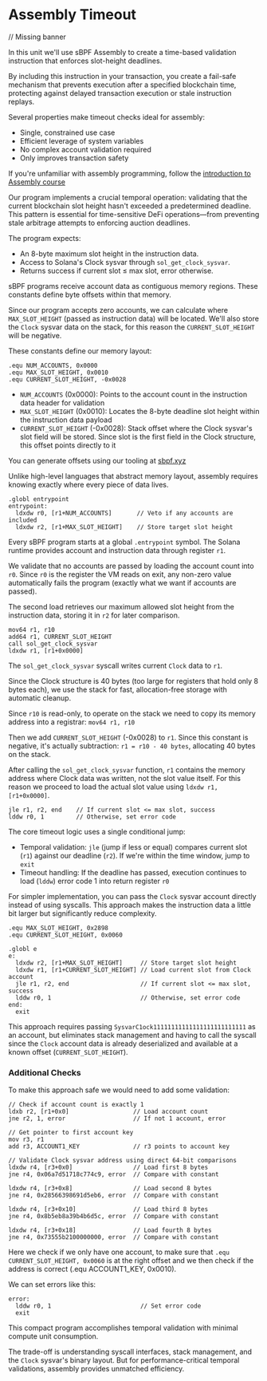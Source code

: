 
# Assembly Timeout

// Missing banner

In this unit we'll use sBPF Assembly to create a time-based validation instruction that enforces slot-height deadlines.

By including this instruction in your transaction, you create a fail-safe mechanism that prevents execution after a specified blockchain time, protecting against delayed transaction execution or stale instruction replays.

Several properties make timeout checks ideal for assembly:
- Single, constrained use case
- Efficient leverage of system variables
- No complex account validation required
- Only improves transaction safety

If you're unfamiliar with assembly programming, follow the [introduction to Assembly course](en/courses/introduction-to-assembly)

<ArticleSection name="Program Design" id="program-design" level="h2" />

Our program implements a crucial temporal operation: validating that the current blockchain slot height hasn't exceeded a predetermined deadline. This pattern is essential for time-sensitive DeFi operations—from preventing stale arbitrage attempts to enforcing auction deadlines.

The program expects:
- An 8-byte maximum slot height in the instruction data.
- Access to Solana's Clock sysvar through `sol_get_clock_sysvar`.
- Returns success if current slot ≤ max slot, error otherwise.

<ArticleSection name="Memory Offsets" id="memory-offsets" level="h2" />

sBPF programs receive account data as contiguous memory regions. These constants define byte offsets within that memory.

Since our program accepts zero accounts, we can calculate where `MAX_SLOT_HEIGHT` (passed as instruction data) will be located. We'll also store the `Clock` sysvar data on the stack, for this reason the `CURRENT_SLOT_HEIGHT` will be negative.

These constants define our memory layout:   

```sbpf
.equ NUM_ACCOUNTS, 0x0000
.equ MAX_SLOT_HEIGHT, 0x0010
.equ CURRENT_SLOT_HEIGHT, -0x0028
```

- `NUM_ACCOUNTS` (0x0000): Points to the account count in the instruction data header for validation
- `MAX_SLOT_HEIGHT` (0x0010): Locates the 8-byte deadline slot height within the instruction data payload
- `CURRENT_SLOT_HEIGHT` (-0x0028): Stack offset where the Clock sysvar's slot field will be stored. Since slot is the first field in the Clock structure, this offset points directly to it
> 
You can generate offsets using our tooling at [sbpf.xyz](https://sbpf.xyz)

Unlike high-level languages that abstract memory layout, assembly requires knowing exactly where every piece of data lives.

<ArticleSection name="Entrypoint and Initial Validation" id="entrypoint-and-validations" level="h2" />

```sbpf
.globl entrypoint
entrypoint:
  ldxdw r0, [r1+NUM_ACCOUNTS]       // Veto if any accounts are included
  ldxdw r2, [r1+MAX_SLOT_HEIGHT]    // Store target slot height
```

Every sBPF program starts at a global `.entrypoint` symbol. The Solana runtime provides account and instruction data through register `r1`.

We validate that no accounts are passed by loading the account count into `r0`. Since `r0` is the register the VM reads on exit, any non-zero value automatically fails the program (exactly what we want if accounts are passed).

The second load retrieves our maximum allowed slot height from the instruction data, storing it in `r2` for later comparison.

<ArticleSection name="The Clock Sysvar" id="the-clock-sysvar" level="h2" />

```sbpf
mov64 r1, r10
add64 r1, CURRENT_SLOT_HEIGHT
call sol_get_clock_sysvar
ldxdw r1, [r1+0x0000]
```

The `sol_get_clock_sysvar` syscall writes current `Clock` data to `r1`. 

Since the Clock structure is 40 bytes (too large for registers that hold only 8 bytes each), we use the stack for fast, allocation-free storage with automatic cleanup.

Since `r10` is read-only, to operate on the stack we need to copy its memory address into a registrar: `mov64 r1, r10`

Then we add `CURRENT_SLOT_HEIGHT` (-0x0028) to `r1`. Since this constant is negative, it's actually subtraction: `r1 = r10 - 40 bytes`, allocating 40 bytes on the stack.

After calling the `sol_get_clock_sysvar` function, `r1` contains the memory address where Clock data was written, not the slot value itself. For this reason we proceed to load the actual slot value using `ldxdw r1, [r1+0x0000]`.

<ArticleSection name="Temporal Comparison Logic" id="temporal-comparison-logic" level="h2" />

```sbpf
jle r1, r2, end    // If current slot <= max slot, success
lddw r0, 1         // Otherwise, set error code
```

The core timeout logic uses a single conditional jump:
- Temporal validation: `jle` (jump if less or equal) compares current slot (`r1`) against our deadline (`r2`). If we're within the time window, jump to `exit`
- Timeout handling: If the deadline has passed, execution continues to load (`lddw`) error code 1 into return register `r0`

<ArticleSection name="Alternative Design" id="alternative-design" level="h2" />

For simpler implementation, you can pass the `Clock` sysvar account directly instead of using syscalls. This approach makes the instruction data a little bit larger but significantly reduce complexity.

```sbpf
.equ MAX_SLOT_HEIGHT, 0x2898
.equ CURRENT_SLOT_HEIGHT, 0x0060

.globl e
e:
  ldxdw r2, [r1+MAX_SLOT_HEIGHT]     // Store target slot height
  ldxdw r1, [r1+CURRENT_SLOT_HEIGHT] // Load current slot from Clock account
  jle r1, r2, end                    // If current slot <= max slot, success
  lddw r0, 1                         // Otherwise, set error code
end:
  exit
```

This approach requires passing `SysvarC1ock11111111111111111111111111` as an account, but eliminates stack management and having to call the syscall since the `Clock` account data is already deserialized and available at a known offset (`CURRENT_SLOT_HEIGHT`).

### Additional Checks 

To make this approach safe we would need to add some validation: 

```sbpf
// Check if account count is exactly 1
ldxb r2, [r1+0x0]                  // Load account count
jne r2, 1, error                   // If not 1 account, error

// Get pointer to first account key
mov r3, r1
add r3, ACCOUNT1_KEY               // r3 points to account key

// Validate Clock sysvar address using direct 64-bit comparisons
ldxdw r4, [r3+0x0]                 // Load first 8 bytes
jne r4, 0x06a7d51718c774c9, error  // Compare with constant

ldxdw r4, [r3+0x8]                 // Load second 8 bytes  
jne r4, 0x28566398691d5eb6, error  // Compare with constant

ldxdw r4, [r3+0x10]                // Load third 8 bytes
jne r4, 0x8b5eb8a39b4b6d5c, error  // Compare with constant

ldxdw r4, [r3+0x18]                // Load fourth 8 bytes
jne r4, 0x73555b2100000000, error  // Compare with constant
```

Here we check if we only have one account, to make sure that `.equ CURRENT_SLOT_HEIGHT, 0x0060` is at the right offset and we then check if the address is correct (.equ ACCOUNT1_KEY, 0x0010).

We can set errors like this:

```sbpf
error:
  lddw r0, 1                         // Set error code
  exit
```

<ArticleSection name="Conclusion" id="conclusion" level="h2" />

This compact program accomplishes temporal validation with minimal compute unit consumption.

The trade-off is understanding syscall interfaces, stack management, and the `Clock` sysvar's binary layout. But for performance-critical temporal validations, assembly provides unmatched efficiency.